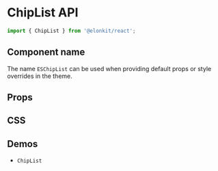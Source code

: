 
<Meta title="Components API/ChipList" />

# ChipList API

```js
import { ChipList } from '@elonkit/react';
```

## Component name

The name `ESChipList` can be used when providing default props or style overrides in the theme.

## Props

<TableInterface name="ChipListProps" variant="props" />

## CSS

<TableInterface name="ChipListClasses" variant="css" />

## Demos

<ul>
  <li>
    <LinkTo kind="components-ChipList" story="demo">
      <code>ChipList</code>
    </LinkTo>
  </li>
</ul>
